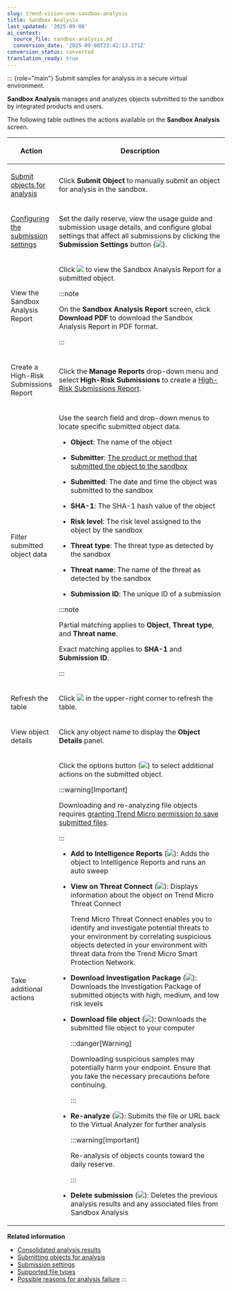 ```yaml
---
slug: trend-vision-one-sandbox-analysis
title: Sandbox Analysis
last_updated: '2025-09-08'
ai_context:
  source_file: sandbox-analysis.md
  conversion_date: '2025-09-08T23:42:13.271Z'
conversion_status: converted
translation_ready: true
---
```


::: {role="main"}
Submit samples for analysis in a secure virtual environment.

**Sandbox Analysis** manages and analyzes objects submitted to the sandbox by integrated products and users.

The following table outlines the actions available on the **Sandbox Analysis** screen.

<table>
<colgroup>
<col style="width: 20%" />
<col style="width: 80%" />
</colgroup>
<thead>
<tr>
<th><p>Action</p></th>
<th><p>Description</p></th>
</tr>
</thead>
<tbody>
<tr>
<td><p><a href="trend-vision-one-submitting-objects-for-analysis">Submit objects for analysis</a></p></td>
<td><p>Click <strong>Submit Object</strong> to manually submit an object for analysis in the sandbox.</p></td>
</tr>
<tr>
<td><p><a href="trend-vision-one-submission-settings">Configuring the submission settings</a></p></td>
<td><p>Set the daily reserve, view the usage guide and submission usage details, and configure global settings that affect all submissions by clicking the <strong>Submission Settings</strong> button (<img src="./images/gear_icon=fc9a51ad-35af-4fe3-92c6-5e41b2dfc5d9.webp" />).</p></td>
</tr>
<tr>
<td><p>View the Sandbox Analysis Report</p></td>
<td><p>Click <img src="./images/Sandbox_Analysis_Report_icon=GUID-20231212104040.webp" /> to view the Sandbox Analysis Report for a submitted object.</p>


:::note

<p>On the <strong>Sandbox Analysis Report</strong> screen, click <strong>Download PDF</strong> to download the Sandbox Analysis Report in PDF format.</p>


:::

</td>
</tr>
<tr>
<td><p>Create a High-Risk Submissions Report</p></td>
<td>Click the <strong>Manage Reports</strong> drop-down menu and select <strong>High-Risk Submissions</strong> to create a <a href="trend-vision-one-categories-submitters-report">High-Risk Submissions Report</a>.</td>
</tr>
<tr>
<td><p>Filter submitted object data</p></td>
<td><p>Use the search field and drop-down menus to locate specific submitted object data.</p>
<ul>
<li><p><strong>Object</strong>: The name of the object</p></li>
<li><p><strong>Submitter</strong>: <a href="trend-vision-one-consolidated-analysis-results">The product or method that submitted the object to the sandbox</a></p></li>
<li><p><strong>Submitted</strong>: The date and time the object was submitted to the sandbox</p></li>
<li><p><strong>SHA-1</strong>: The SHA-1 hash value of the object</p></li>
<li><p><strong>Risk level</strong>: The risk level assigned to the object by the sandbox</p></li>
<li><p><strong>Threat type</strong>: The threat type as detected by the sandbox</p></li>
<li><p><strong>Threat name</strong>: The name of the threat as detected by the sandbox</p></li>
<li><p><strong>Submission ID</strong>: The unique ID of a submission</p></li>
</ul>


:::note

<p>Partial matching applies to <strong>Object</strong>, <strong>Threat type</strong>, and <strong>Threat name</strong>.</p>
<p>Exact matching applies to <strong>SHA-1</strong> and <strong>Submission ID</strong>.</p>


:::

</td>
</tr>
<tr>
<td><p>Refresh the table</p></td>
<td><p>Click <img src="./images/refresh=5bd75452-c2fb-43ed-90e6-7b552fdc5dd2.webp" /> in the upper-right corner to refresh the table.</p></td>
</tr>
<tr>
<td><p>View object details</p></td>
<td><p>Click any object name to display the <strong>Object Details</strong> panel.</p></td>
</tr>
<tr>
<td><p>Take additional actions</p></td>
<td><p>Click the options button (<img src="./images/options=ddb0b67f-0654-4aa5-8bc7-48ec554c5448.webp" />) to select additional actions on the submitted object.</p>


:::warning[Important]

<p>Downloading and re-analyzing file objects requires <a href="trend-vision-one-submission-settings">granting Trend Micro permission to save submitted files</a>.</p>


:::


<ul>
<li><p><strong>Add to Intelligence Reports</strong> (<img src="./images/add_to_intelligence_reports=GUID-20230222174444.webp" />): Adds the object to Intelligence Reports and runs an auto sweep</p></li>
<li><p><strong>View on Threat Connect</strong> (<img src="./images/sandbox_analysis_threat_connect=GUID-5F89C25F-5693-4A7F-9844-10B64A9672A8=1=en-us=Low.webp" />): Displays information about the object on Trend Micro Threat Connect</p>
<p>Trend Micro Threat Connect enables you to identify and investigate potential threats to your environment by correlating suspicious objects detected in your environment with threat data from the Trend Micro Smart Protection Network.</p></li>
<li><p><strong>Download Investigation Package</strong> (<img src="./images/investigation_package=224e6f30-a8c9-45e3-b664-8be5ed1e05da.webp" />): Downloads the Investigation Package of submitted objects with high, medium, and low risk levels</p></li>
<li><p><strong>Download file object</strong> (<img src="./images/download_file_obj=bdb00930-9206-4d5b-baf0-2b4cb39043bf.webp" />): Downloads the submitted file object to your computer</p>


:::danger[Warning]

<p>Downloading suspicious samples may potentially harm your endpoint. Ensure that you take the necessary precautions before continuing.</p>


:::

</li>
<li><p><strong>Re-analyze</strong> (<img src="./images/re-analyze=7d0b0a7b-0fa8-46a9-80a2-8b23a5d2b4c8.webp" />): Submits the file or URL back to the Virtual Analyzer for further analysis</p>


:::warning[Important]

<p>Re-analysis of objects counts toward the daily reserve.</p>


:::

</li>
<li><p><strong>Delete submission</strong> (<img src="./images/trash_icon=GUID-47cf6867-6315-438e-8670-86ff36f22a28.webp" />): Deletes the previous analysis results and any associated files from Sandbox Analysis</p></li>
</ul></td>
</tr>
</tbody>
</table>

**Related information**

- [Consolidated analysis results](consolidated-analysis-results.md "Sandbox Analysis consolidates analysis results from other Trend Micro products.")
- [Submitting objects for analysis](submitting-objects-for-analysis.md "Submit files and URLs to the sandbox and view the analysis results in Trend Vision One.")
- [Submission settings](submission-settings.md "Configure the settings that affect all submissions to the sandbox.")
- [Supported file types](supported-file-types.md "Verify if the sandbox supports the file type you want to submit.")
- [Possible reasons for analysis failure](reasons-for-analysis-failure.md "Understand the possible reasons why the sandbox may not be able to analyze an object.")
:::
